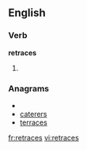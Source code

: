 ==English==

===Verb===
'''retraces'''

#{{third-person singular of|retrace}}

===Anagrams===
* {{alphagram|aceerrst}}
* [[caterers#English|caterers]]
* [[terraces#English|terraces]]

[[fr:retraces]]
[[vi:retraces]]